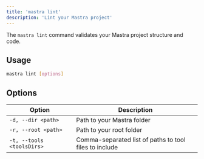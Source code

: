 ```yaml
---
title: 'mastra lint'
description: 'Lint your Mastra project'
---
```


The `mastra lint` command validates your Mastra project structure and code.

## Usage

```bash
mastra lint [options]
```

## Options

| Option | Description |
|--------|-------------|
| `-d, --dir <path>` | Path to your Mastra folder |
| `-r, --root <path>` | Path to your root folder |
| `-t, --tools <toolsDirs>` | Comma-separated list of paths to tool files to include |

